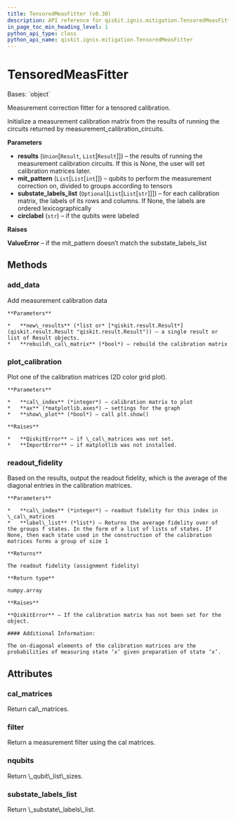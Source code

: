 ```yaml
---
title: TensoredMeasFitter (v0.30)
description: API reference for qiskit.ignis.mitigation.TensoredMeasFitter in qiskit v0.30
in_page_toc_min_heading_level: 1
python_api_type: class
python_api_name: qiskit.ignis.mitigation.TensoredMeasFitter
---
```


# TensoredMeasFitter

<Class id="qiskit.ignis.mitigation.TensoredMeasFitter" isDedicatedPage={true} github="https://github.com/qiskit-community/qiskit-ignis/tree/stable/0.6/qiskit/ignis/mitigation/measurement/fitters.py" signature="TensoredMeasFitter(results, mit_pattern, substate_labels_list=None, circlabel='')" modifiers="class">
  Bases: `object`

  Measurement correction fitter for a tensored calibration.

  Initialize a measurement calibration matrix from the results of running the circuits returned by measurement\_calibration\_circuits.

  **Parameters**

  *   **results** (`Union`\[`Result`, `List`\[`Result`]]) – the results of running the measurement calibration circuits. If this is None, the user will set calibration matrices later.
  *   **mit\_pattern** (`List`\[`List`\[`int`]]) – qubits to perform the measurement correction on, divided to groups according to tensors
  *   **substate\_labels\_list** (`Optional`\[`List`\[`List`\[`str`]]]) – for each calibration matrix, the labels of its rows and columns. If None, the labels are ordered lexicographically
  *   **circlabel** (`str`) – if the qubits were labeled

  **Raises**

  **ValueError** – if the mit\_pattern doesn’t match the substate\_labels\_list

  ## Methods

  <span id="qiskit-ignis-mitigation-tensoredmeasfitter-add-data" />

  ### add\_data

  <Function id="qiskit.ignis.mitigation.TensoredMeasFitter.add_data" signature="TensoredMeasFitter.add_data(new_results, rebuild_cal_matrix=True)">
    Add measurement calibration data

    **Parameters**

    *   **new\_results** (*list or* [*qiskit.result.Result*](qiskit.result.Result "qiskit.result.Result")) – a single result or list of Result objects.
    *   **rebuild\_cal\_matrix** (*bool*) – rebuild the calibration matrix
  </Function>

  <span id="qiskit-ignis-mitigation-tensoredmeasfitter-plot-calibration" />

  ### plot\_calibration

  <Function id="qiskit.ignis.mitigation.TensoredMeasFitter.plot_calibration" signature="TensoredMeasFitter.plot_calibration(cal_index=0, ax=None, show_plot=True)">
    Plot one of the calibration matrices (2D color grid plot).

    **Parameters**

    *   **cal\_index** (*integer*) – calibration matrix to plot
    *   **ax** (*matplotlib.axes*) – settings for the graph
    *   **show\_plot** (*bool*) – call plt.show()

    **Raises**

    *   **QiskitError** – if \_cal\_matrices was not set.
    *   **ImportError** – if matplotlib was not installed.
  </Function>

  <span id="qiskit-ignis-mitigation-tensoredmeasfitter-readout-fidelity" />

  ### readout\_fidelity

  <Function id="qiskit.ignis.mitigation.TensoredMeasFitter.readout_fidelity" signature="TensoredMeasFitter.readout_fidelity(cal_index=0, label_list=None)">
    Based on the results, output the readout fidelity, which is the average of the diagonal entries in the calibration matrices.

    **Parameters**

    *   **cal\_index** (*integer*) – readout fidelity for this index in \_cal\_matrices
    *   **label\_list** (*list*) – Returns the average fidelity over of the groups f states. In the form of a list of lists of states. If None, then each state used in the construction of the calibration matrices forms a group of size 1

    **Returns**

    The readout fidelity (assignment fidelity)

    **Return type**

    numpy.array

    **Raises**

    **QiskitError** – If the calibration matrix has not been set for the object.

    #### Additional Information:

    The on-diagonal elements of the calibration matrices are the probabilities of measuring state ‘x’ given preparation of state ‘x’.
  </Function>

  ## Attributes

  ### cal\_matrices

  <Attribute id="qiskit.ignis.mitigation.TensoredMeasFitter.cal_matrices">
    Return cal\_matrices.
  </Attribute>

  ### filter

  <Attribute id="qiskit.ignis.mitigation.TensoredMeasFitter.filter">
    Return a measurement filter using the cal matrices.
  </Attribute>

  ### nqubits

  <Attribute id="qiskit.ignis.mitigation.TensoredMeasFitter.nqubits">
    Return \_qubit\_list\_sizes.
  </Attribute>

  ### substate\_labels\_list

  <Attribute id="qiskit.ignis.mitigation.TensoredMeasFitter.substate_labels_list">
    Return \_substate\_labels\_list.
  </Attribute>
</Class>

